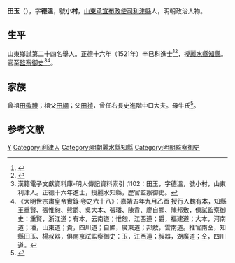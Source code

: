 {{明清人物信息框
| 姓名 = 田玉
| 原名 =
| 圖片名稱= 
| 圖片大小 =
| 圖片說明 = 
| 最高職務 =監察御史
| 國家 = 大明 
| 爵位 =
| 籍貫 = [[山東承宣布政使司|山東承宣布政使司]][[濟南府|濟南府]][[濱州|濱州]][[利津縣|利津縣]]
| 族裔 = 
| 旗籍 = 
| 字號 = 字德溫，號小村
| 諡號 =
| 出生日期 = 生年不詳 
| 出生地點 = <!------>
| 逝世日期 = 卒年不詳 
| 逝世地點 =
| 墓葬 =
| 配偶 = 
| 親屬 = 
| 出身 =
* 正德十六年辛巳科同進士出身
| 經歷 =
| 著作 =
}}

'''田玉'''（{{bd|?||?|}}），字'''德溫'''，號'''小村'''，[[山東承宣布政使司|山東承宣布政使司]][[利津縣|利津縣]]人，明朝政治人物。

== 生平 ==
山東鄉試第二十四名舉人。正德十六年（1521年）辛巳科進士<ref>{{Cite book|title=《皇明贡举考》卷五|last=（明）[[张朝瑞|张朝瑞]]|first=|publisher=《续修四库全书》史部第828册|year=|isbn=|location=|pages=}}</ref><ref>{{Cite book|title=贡举志五种 上|last=鲁小俊，江俊伟著|first=|publisher=武汉：武汉大学出版社|year=2009|isbn=978-7-307-07043-1|location=|pages=}}</ref>，授[[丽水县_(处州)|麗水縣]][[知縣|知縣]]。官至[[監察御史|監察御史]]<ref>漢籍電子文獻資料庫-明人傳記資料索引 ,1102：田玉，字德溫，號小村，山東利津人。正德十六年進士，授麗水知縣，歷官監察御史。</ref><ref>《大明世宗肅皇帝實錄·卷之六十八》：嘉靖五年九月乙酉 授行人魏有本，知縣王重賢、張惟恕、熊爵、吳大本、張璠、陳貴、廖自顯、陳邦敷，俱試監察御史：重賢，浙江道；有本，云南道；惟恕，江西道；爵，福建道；大本，河南道；璠，山東道；貴，四川道；自顯，廣東道；邦敷，雲南道。推官南仝，知縣田玉、楊叔器，俱南京試監察御史：玉，江西道；叔器，湖廣道；仝，四川道。</ref>。

== 家族 ==
曾祖[[田敬禮|田敬禮]]；祖父[[田綱|田綱]]；父[[田禎|田禎]]，曾任右長史進階中□大夫。母牛氏<ref>{{Cite book|title=天一阁藏明代科举录选刊 登科录 点校本|last=龚延明主编|first=|publisher=宁波出版社|year=2016|isbn=978-7-5526-2320-8|location=宁波|pages=|quote=《天一閣藏明代科舉錄選刊.登科錄》之《正德十六年辛巳科進士登科錄》}}</ref>。

==参考文献==
{{reflist}}

{{正德十六年辛巳科殿試金榜}}

{{Authority control}}

{{DEFAULTSORT:Tian田}}
[[Category:田姓|Y]]
[[Category:利津人|Category:利津人]]
[[Category:明朝麗水縣知縣|Category:明朝麗水縣知縣]]
[[Category:明朝監察御史|Category:明朝監察御史]]